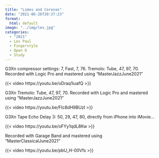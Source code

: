 ```yaml
---
title: "Limes and Coronas"
date: "2021-06-26T20:37:23"
format: 
  html: default
image: "../img/les.jpg"
categories:
  - "2021"
  - Les Paul
  - Fingerstyle
  - Open D
  - Study
---
```


G3Xn compressor settings: 7, Fast, 7, 76. Tremolo: Tube, 47, 97, 70. Recorded with Logic Pro and mastered using "MasterJazzJune2021"

{{< video https://youtu.be/oDraq1iuafQ >}}

G3Xn Tremolo: Tube, 47, 97, 70. Recorded with Logic Pro and mastered using "MasterJazzJune2021"

{{< video https://youtu.be/FIc8dH9BUzI >}}

G3Xn Tape Echo Delay 3: 50, 29, 47, 80, directly from iPhone into iMovie...

{{< video https://youtu.be/oFYy1qdL8Kw >}}

Recorded with Garage Band and mastered using "MasterClassicalJune2021"

{{< video https://youtu.be/pbU_H-00Vfs >}}
